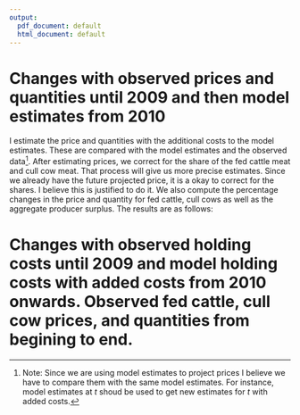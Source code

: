 ```yaml
---
output:
  pdf_document: default
  html_document: default
---
```

<!-- # Changes with observed prices and quantities -->

<!-- I estimate the price and quantities with the additional costs to the observed data. These are compared with the model estimates and the observed data. I compute the percentage changes in the price and quantity for fed cattle, cull cows as well as the aggregate producer surplus. The results are as follows: -->

<!-- \begin{table}[!ht] -->
<!-- \begin{center} -->
<!-- \caption{Percentage change in price of fed cattle} -->
<!-- \begin{tabular}{lll} -->
<!-- \hline -->
<!-- Year & percentChange\_ps\_obs & percentChange\_ps\_model \\ \hline -->
<!-- 2010  &        -6.5766982     &          1.6306733\\ -->
<!-- 2011  &       -14.1895916     &          1.4796200\\ -->
<!-- 2012  &       -2.5595639      &          1.2555068\\ -->
<!-- 2013  &          0.7641544    &          1.1590637\\ -->
<!-- 2014  &        -16.0369276    &          1.1186796\\ -->
<!-- 2015  &          7.0056582    &          0.8945503\\ -->
<!-- 2016  &         26.6988327    &          0.9035895 \\\hline -->
<!-- \end{tabular} -->
<!-- \end{center} -->
<!-- \end{table} -->


<!-- \begin{table}[!ht] -->
<!-- \begin{center} -->
<!-- \caption{Percentage change in quantity of fed cattle} -->
<!-- \begin{tabular}{lll} -->
<!-- \hline -->
<!-- Year & percentChange\_sl\_obs & percentChange\_sl\_model \\ \hline -->
<!--  2010   &         0.5114821   &        -1.617407e-14 \\ -->
<!--  2011   &         0.3457242   &          0.000000e+00 \\ -->
<!--  2012   &        -2.7404237   &         0.000000e+00 \\ -->
<!--  2013   &         0.2974021   &         -1.643580e-14 \\ -->
<!--  2014   &        -2.5022686   &       -1.675859e-14 \\ -->
<!--  2015   &        -0.7994106   &       -1.773940e-14 \\ -->
<!--  2016   &         1.2584954   &        1.734328e-14 \\\hline -->
<!-- \end{tabular} -->
<!-- \end{center} -->
<!-- \end{table} -->

<!-- Here we have percentage change from the observed data and model respectively. The fed cattle price fell compared to observed, this is reflected in the quantities. The quantities went up by a little. The fed cattle prices went up compared to the model estimates. However, the quantities changed very little. Note that the price went by a little so we expect the same change in the quantities.  -->


<!-- \begin{table}[!ht] -->
<!-- \begin{center} -->
<!-- \caption{Percentage change in price of cull cows} -->
<!-- \begin{tabular}{lll} -->
<!-- \hline -->
<!-- Year & percentChange\_pc\_obs & percentChange\_pc\_model \\ \hline -->
<!--  2010   &         -22.305687    &             3.535708 \\ -->
<!--  2011   &         -22.916642    &            2.729425 \\ -->
<!--  2012   &         -11.560880    &            2.094137 \\ -->
<!--  2013   &          -1.322547    &            1.829043 \\ -->
<!--  2014   &         -23.717126    &            1.767165 \\ -->
<!--  2015   &           1.929532    &            1.353151 \\ -->
<!--  2016   &          37.000319    &            1.363775 \\\hline -->
<!-- \end{tabular} -->
<!-- \end{center} -->
<!-- \end{table} -->

<!-- \begin{table}[!ht] -->
<!-- \begin{center} -->
<!-- \caption{Percentage change in quantity of cull cows} -->
<!-- \begin{tabular}{lll} -->
<!-- \hline -->
<!-- Year & percentChange\_cl\_obs & percentChange\_cl\_model \\ \hline -->
<!--  2010   &        -0.5767056     &     1.130325e-05 \\ -->
<!--  2011   &         9.1561672     &      8.016228e-06 \\ -->
<!--  2012   &         8.1515734     &      1.013729e-05 \\ -->
<!--  2013   &        -8.3312239     &      1.063030e-05 \\ -->
<!--  2014   &        14.6568011     &     -1.535018e-05 \\ -->
<!--  2015   &        12.9117106     &      1.151384e-05 \\ -->
<!--  2016   &        11.5011345     &      9.786865e-06 \\\hline -->
<!-- \end{tabular} -->
<!-- \end{center} -->
<!-- \end{table} -->

<!-- Although prices fell for cull cows (compared to observed prices), the quantities remained almost same. However the prices went up when compared to the model estimates and the quantities remained same or fell by a little.  -->


<!-- Just note that cattle cycles play important role too. The observed data (especially stocks), follows the expansion and contraction of the stocks so our model does the same. -->


<!-- \begin{table}[!ht] -->
<!-- \begin{center} -->
<!-- \caption{Aggregate producer surplus} -->
<!-- \begin{tabular}{lll} -->
<!-- \hline -->
<!-- Year & diffRevCost\_t\_obs & diffRevCost\_t\_model \\ \hline -->
<!--  2010   &     -2.1681188    &      -0.1577323 \\ -->
<!--  2011   &     -4.4930972    &      -0.1707075 \\ -->
<!--  2012   &     -2.1005092    &      -0.1675756 \\ -->
<!--  2013   &     -0.4705478    &      -0.1437623 \\ -->
<!--  2014   &     -6.9141243    &      -0.1545304 \\ -->
<!--  2015   &      1.8134526    &      -0.1474051 \\ -->
<!--  2016   &      7.5518716    &      -0.1561541 \\\hline -->
<!-- \end{tabular} -->
<!-- \end{center} -->
<!-- \end{table} -->

<!-- The aggregate producer surplus is negative for the first 5 years and then positive when we compare it to the observed data. However it is negative all the way when compared to the model. -->


# Changes with observed prices and quantities until 2009 and then model estimates from 2010

I estimate the price and quantities with the additional costs to the model estimates. These are compared with the model estimates and the observed data^[Note: Since we are using model estimates to project prices I believe we have to compare them with the same model estimates. For instance, model estimates at $t$ shoud be used to get new estimates for $t$ with added costs.].
After estimating prices, we correct for the share of the fed cattle meat and cull cow meat. That process will give us more precise estimates. Since we already have the future projected price, it is a okay to correct for the shares. I believe this is justified to do it.
We also compute the percentage changes in the price and quantity for fed cattle, cull cows as well as the aggregate producer surplus. The results are as follows:

\begin{table}[!ht]
\begin{center}
\caption{Percentage change in price of fed cattle}
\begin{tabular}{lll}
\hline
Year & percentChange\_ps\_obs & percentChange\_ps\_model \\ \hline
 2010   &            -2.058       &           6.547 \\
 2011   &           -12.339       &           3.668 \\
 2012   &            -1.357       &           2.506 \\
 2013   &             3.168       &           3.573 \\
 2014   &           -14.713       &           2.713 \\
 2015   &             9.744       &           3.476 \\
 2016   &            29.665       &           3.266\\\hline
\end{tabular}
\end{center}
\end{table}

\begin{table}[!ht]
\begin{center}
\caption{Percentage change in quantity of fed cattle}
\begin{tabular}{lll}
\hline
Year & percentChange\_sl\_obs & percentChange\_sl\_model \\ \hline
2010    &           -1.749      &           -2.249 \\
2011    &           -0.547      &           -0.890 \\
2012    &           -3.257      &           -0.531 \\
2013    &           -1.152      &           -1.446 \\
2014    &           -3.352      &           -0.872 \\
2015    &           -3.064      &           -2.283 \\
2016    &           -0.660      &           -1.895 \\\hline
\end{tabular}
\end{center}
\end{table}




<!-- The fed cattle price fell compared to observed, this is reflected in the quantities. The quantities went up. The fed cattle prices fell compared to the model estimates. Again, the quantities went up reflecting the fall in prices. -->


\begin{table}[!ht]
\begin{center}
\caption{Percentage change in price of cull cows}
\begin{tabular}{lll}
\hline
Year & percentChange\_pc\_obs & percentChange\_pc\_model \\ \hline
2010    &          -28.411      &           -4.600 \\
2011    &          -24.199      &            1.021 \\
2012    &          -11.938      &            1.659 \\
2013    &           -3.749      &           -0.674 \\
2014    &          -24.573      &            0.625 \\
2015    &           -1.142      &           -1.701 \\
2016    &           33.532      &           -1.203\\\hline
\end{tabular}
\end{center}
\end{table}

\begin{table}[!ht]
\begin{center}
\caption{Percentage change in quantity of cull cows}
\begin{tabular}{lll}
\hline
Year & percentChange\_cl\_obs & percentChange\_cl\_model \\ \hline
2010    &           16.893      &          17.571 \\
2011    &           16.423      &            6.657 \\
2012    &           12.124      &            3.673 \\
2013    &            1.868      &           11.126 \\
2014    &           21.826      &            6.253 \\
2015    &           30.512      &           15.588 \\
2016    &           26.235      &           13.214\\\hline
\end{tabular}
\end{center}
\end{table}

<!-- The cull cow prices fell compared to the observed. This is reflected in the quantities for the cull cows. However, the prices and quantities of cull cows went up compared to the model estimates. This is a strange phenomena. -->

\begin{table}[!ht]
\begin{center}
\caption{Aggregate producer surplus}
\begin{tabular}{lll}
\hline
Year & diffRevCost\_t\_obs & diffRevCost\_t\_model \\ \hline
2010    &       -1.8032       &      0.2071 \\
2011    &       -4.3611       &      -0.0485 \\
2012    &       -2.0766       &      -0.1489 \\
2013    &       -0.2600       &       0.0755 \\
2014    &       -6.8125       &      -0.0631 \\
2015    &        2.0609       &       0.0895 \\
2016    &        7.7899       &       0.0702\\\hline
\end{tabular}
\end{center}
\end{table}

<!-- The aggregate producer surplus fell when compared to the observed data. It went up when compared with the model estimates. -->

\newpage

# Changes with observed holding costs until 2009 and model holding costs with added costs from 2010 onwards. Observed fed cattle, cull cow prices, and quantities from begining to end.

\begin{table}[!ht]
\begin{center}
\caption{Percentage change in price of fed cattle}
\begin{tabular}{lll}
\hline
Year & percentChange\_ps\_obs & percentChange\_ps\_model \\ \hline
 2010     &          -5.913       &           2.353 \\
 2011     &         -14.319       &           1.326 \\
 2012     &          -3.081       &           0.714 \\
 2013     &           0.775       &           1.170 \\
 2014     &         -15.896       &           1.289 \\
 2015     &           6.274       &           0.204\\\hline
\end{tabular}
\end{center}
\end{table}

\begin{table}[!ht]
\begin{center}
\caption{Percentage change in quantity of fed cattle}
\begin{tabular}{lll}
\hline
Year & percentChange\_sl\_obs & percentChange\_sl\_model \\ \hline
2010    &           -1.749        &         -2.249 \\
2011    &           -0.547        &         -0.890 \\
2012    &           -3.257        &         -0.531 \\
2013    &           -1.152        &         -1.446 \\
2014    &           -3.352        &         -0.872 \\
2015    &           -3.065        &         -2.283\\\hline
\end{tabular}
\end{center}
\end{table}

\begin{table}[!ht]
\begin{center}
\caption{Percentage change in price of cull cows}
\begin{tabular}{lll}
\hline
Year & percentChange\_pc\_obs & percentChange\_pc\_model \\ \hline
2010      &        -21.130        &          5.102\\
2011      &        -23.129        &          2.446\\
2012      &        -12.344        &          1.190\\
2013      &         -1.306        &          1.846\\
2014      &        -23.516        &          2.036\\
2015      &          0.879        &          0.308\\\hline
\end{tabular}
\end{center}
\end{table}

\begin{table}[!ht]
\begin{center}
\caption{Percentage change in quantity of cull cows}
\begin{tabular}{lll}
\hline
Year & percentChange\_cl\_obs & percentChange\_cl\_model \\ \hline
2010    &           16.893        &         17.571\\
2011    &           16.423        &          6.657\\
2012    &           12.124        &          3.673\\
2013    &            1.868        &         11.126\\
2014    &           21.826        &          6.253\\
2015    &           30.514        &         15.589\\\hline
\end{tabular}
\end{center}
\end{table}

\begin{table}[!ht]
\begin{center}
\caption{Aggregate producer surplus}
\begin{tabular}{lll}
\hline
Year & diffRevCost\_t\_obs & diffRevCost\_t\_model \\ \hline
2010  &         -2.4758     &       -0.4655 \\
2011  &         -4.8548     &        -0.5422\\
2012  &         -2.5543     &        -0.6266\\
2013  &         -0.8415     &        -0.5060\\
2014  &         -7.1600     &        -0.4106\\
2015  &          1.1181     &        -0.8533\\\hline
\end{tabular}
\end{center}
\end{table}
